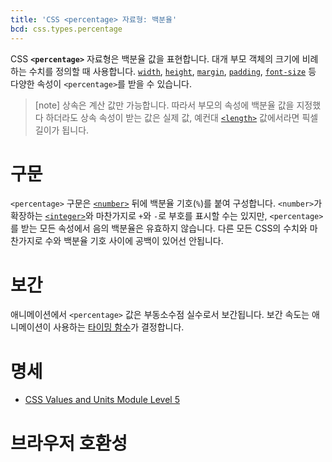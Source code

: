 ```yaml
---
title: 'CSS <percentage> 자료형: 백분율'
bcd: css.types.percentage
---
```


CSS **`<percentage>`** 자료형은 백분율 값을 표현합니다. 대개 부모 객체의 크기에 비례하는 수치를 정의할 때 사용합니다. [`width`](https://developer.mozilla.org/en-US/docs/Web/CSS/width), [`height`](https://developer.mozilla.org/en-US/docs/Web/CSS/height), [`margin`](./margin), [`padding`](https://developer.mozilla.org/en-US/docs/Web/CSS/padding), [`font-size`](https://developer.mozilla.org/en-US/docs/Web/CSS/font-size) 등 다양한 속성이 `<percentage>`를 받을 수 있습니다.

> [note] 상속은 계산 값만 가능합니다. 따라서 부모의 속성에 백분율 값을 지정했다 하더라도 상속 속성이 받는 값은 실제 값, 예컨대 [`<length>`](./length) 값에서라면 픽셀 길이가 됩니다.

# 구문

`<percentage>` 구문은 [`<number>`](./number) 뒤에 백분율 기호(`%`)를 붙여 구성합니다. `<number>`가 확장하는 [`<integer>`](./integer)와 마찬가지로 `+`와 `-`로 부호를 표시할 수는 있지만, `<percentage>`를 받는 모든 속성에서 음의 백분율은 유효하지 않습니다. 다른 모든 CSS의 수치와 마찬가지로 수와 백분율 기호 사이에 공백이 있어선 안됩니다.

# 보간

애니메이션에서 `<percentage>` 값은 부동소수점 실수로서 보간됩니다. 보간 속도는 애니메이션이 사용하는 [타이밍 함수](https://developer.mozilla.org/en-US/docs/Web/CSS/easing-function)가 결정합니다.

# 명세

- [CSS Values and Units Module Level 5](https://drafts.csswg.org/css-values/#percentages)

# 브라우저 호환성

<BrowserCompat data={props.bcd} />

